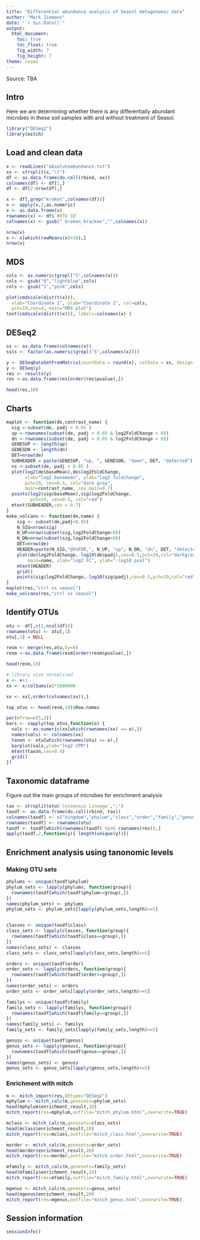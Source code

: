 ```yaml
---
title: "Differential abundance analysis of Seasol metagenomic data"
author: "Mark Ziemann"
date: "`r Sys.Date()`"
output:
  html_document:
    toc: true
    toc_float: true
    fig_width: 7
    fig_height: 7
theme: cosmo
---
```


Source: TBA

## Intro

Here we are determining whether there is any differentially abundant microbes in these
soil samples with and without treatment of Seasol.

```r

library("DESeq2")
library(mitch)

```


## Load and clean data

```r

x <- readLines("absoluteabundance.txt")
xx <- strsplit(x,"\t")
df <- as.data.frame(do.call(rbind, xx))
colnames(df) <- df[1,]
df <- df[2:nrow(df),]

x <- df[,grep("kraken",colnames(df))]
x <- apply(x,2,as.numeric)
x <- as.data.frame(x)
rownames(x) <- df$`#OTU ID`
colnames(x) <- gsub("_kraken_bracken","",colnames(x))

nrow(x)
x <- x[which(rowMeans(x)>10),]
nrow(x)

```


## MDS

```r

cols <- as.numeric(grepl("S",colnames(x)))
cols <- gsub("0","lightblue",cols) 
cols <- gsub("1","pink",cols) 

plot(cmdscale(dist(t(x))),
  xlab="Coordinate 1", ylab="Coordinate 2", col=cols,
  pch=19,cex=4, main="MDS plot")
text(cmdscale(dist(t(x))), labels=colnames(x) ) 

```


## DESeq2

```r

ss <- as.data.frame(colnames(x))
ss$s <- factor(as.numeric(grepl("S",colnames(x))))

y <- DESeqDataSetFromMatrix(countData = round(x), colData = ss, design = ~ s)
y <- DESeq(y)
res <- results(y)
res <-as.data.frame(res[order(res$pvalue),])

head(res,10)

```

## Charts

```r

maplot <- function(de,contrast_name) {
  sig <-subset(de, padj < 0.05 )
  up <-rownames(subset(de, padj < 0.05 & log2FoldChange > 0))
  dn <-rownames(subset(de, padj < 0.05 & log2FoldChange < 0))
  GENESUP <- length(up)
  GENESDN <- length(dn)
  DET=nrow(de)
  SUBHEADER = paste(GENESUP, "up, ", GENESDN, "down", DET, "detected")
  ns <-subset(de, padj > 0.05 )
  plot(log2(de$baseMean),de$log2FoldChange, 
       xlab="log2 basemean", ylab="log2 foldchange",
       pch=19, cex=0.5, col="dark gray",
       main=contrast_name, cex.main=0.7)
  points(log2(sig$baseMean),sig$log2FoldChange,
         pch=19, cex=0.5, col="red")
  mtext(SUBHEADER,cex = 0.7)
}
make_volcano <- function(de,name) {
    sig <- subset(de,padj<0.05)
    N_SIG=nrow(sig)
    N_UP=nrow(subset(sig,log2FoldChange>0))
    N_DN=nrow(subset(sig,log2FoldChange<0))
    DET=nrow(de)
    HEADER=paste(N_SIG,"@5%FDR,", N_UP, "up", N_DN, "dn", DET, "detected")
    plot(de$log2FoldChange,-log10(de$padj),cex=0.5,pch=19,col="darkgray",
        main=name, xlab="log2 FC", ylab="-log10 pval")
    mtext(HEADER)
    grid()
    points(sig$log2FoldChange,-log10(sig$padj),cex=0.5,pch=19,col="red")
}
maplot(res,"ctrl vs seasol")
make_volcano(res,"ctrl vs seasol")

```

## Identify OTUs

```r

otu <- df[,c(1,ncol(df))]
rownames(otu) <- otu[,1]
otu[,1] = NULL

resm <- merge(res,otu,by=0)
resm <-as.data.frame(resm[order(resm$pvalue),])

head(resm,10)

# library size normalised
x <- x+1
xx <- x/colSums(x)*1000000

xx <- xx[,order(colnames(xx)),]

top_otus <- head(resm,10)$Row.names

par(mfrow=c(5,2))
bars <- sapply(top_otus,function(o) {
  vals <- as.numeric(xx[which(rownames(xx) == o),])
  names(vals) <- colnames(xx)
  taxon <- otu[which(rownames(otu) == o),]
  barplot(vals,ylab="log2 CPM")
  mtext(taxon,cex=0.4)
  grid()
})

```

## Taxonomic dataframe

Figure out the main groups of microbes for enrichment analysis

```r

tax <- strsplit(otu$`Consensus Lineage`,";")
taxdf <- as.data.frame(do.call(rbind, tax))
colnames(taxdf) <- c("kingdom","phylum","class","order","family","genus","species")
rownames(taxdf) <- rownames(otu)
taxdf <- taxdf[which(rownames(taxdf) %in% rownames(res)),]
apply(taxdf,2,function(y){ length(unique(y))})


```

## Enrichment analysis using tanonomic levels

### Making OTU sets

```r

phylums <- unique(taxdf$phylum)
phylum_sets <- lapply(phylums, function(group){
  rownames(taxdf[which(taxdf$phylum==group),])
})
names(phylum_sets) <- phylums
phylum_sets <- phylum_sets[lapply(phylum_sets,length)>=5]


classes <- unique(taxdf$class)
class_sets <- lapply(classes, function(group){
  rownames(taxdf[which(taxdf$class==group),])
})
names(class_sets) <- classes
class_sets <- class_sets[lapply(class_sets,length)>=5]

orders <- unique(taxdf$order)
order_sets <- lapply(orders, function(group){
  rownames(taxdf[which(taxdf$order==group),])
})
names(order_sets) <- orders
order_sets <- order_sets[lapply(order_sets,length)>=5]

familys <- unique(taxdf$family)
family_sets <- lapply(familys, function(group){
  rownames(taxdf[which(taxdf$family==group),])
})
names(family_sets) <- familys
family_sets <- family_sets[lapply(family_sets,length)>=5]

genuss <- unique(taxdf$genus)
genus_sets <- lapply(genuss, function(group){
  rownames(taxdf[which(taxdf$genus==group),])
})
names(genus_sets) <- genuss
genus_sets <- genus_sets[lapply(genus_sets,length)>=5]

```

### Enrichment with mitch

```r

m <- mitch_import(res,DEtype="DESeq2")
mphylum <- mitch_calc(m,genesets=phylum_sets)
head(mphylum$enrichment_result,10)
mitch_report(res=mphylum,outfile="mitch_phylum.html",overwrite=TRUE)

mclass <- mitch_calc(m,genesets=class_sets)
head(mclass$enrichment_result,10)
mitch_report(res=mclass,outfile="mitch_class.html",overwrite=TRUE)

morder <- mitch_calc(m,genesets=order_sets)
head(morder$enrichment_result,20)
mitch_report(res=morder,outfile="mitch_order.html",overwrite=TRUE)

mfamily <- mitch_calc(m,genesets=family_sets)
head(mfamily$enrichment_result,20)
mitch_report(res=mfamily,outfile="mitch_family.html",overwrite=TRUE)

mgenus <- mitch_calc(m,genesets=genus_sets)
head(mgenus$enrichment_result,20)
mitch_report(res=mgenus,outfile="mitch_genus.html",overwrite=TRUE)

```

## Session information

```r

sessionInfo()

```

